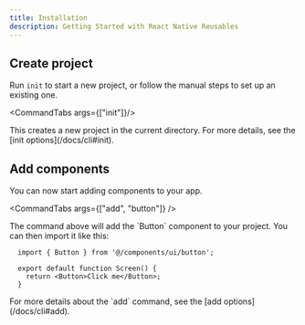 ```yaml
---
title: Installation
description: Getting Started with React Native Reusables
---
```



 
## Create project

Run `init` to start a new project, or follow the manual steps to set up an existing one.

<div className="h-4" />

<InstallationTabs value="cli">

<div className='h-px' />

  <CommandTabs args={["init"]}/>

<div className='text-fd-muted-foreground'>
  This creates a new project in the current directory. For more details, see the [init options](/docs/cli#init).
</div>


## Add components

You can now start adding components to your app.

<CommandTabs args={["add", "button"]} />

<div className='pt-px'>
  The command above will add the `Button` component to your project. You can then import it like this:
</div>

<div />

```tsx title="index.tsx"
  import { Button } from '@/components/ui/button';

  export default function Screen() {
    return <Button>Click me</Button>;
  }
```

<div className='text-fd-muted-foreground'>
  For more details about the `add` command, see the [add options](/docs/cli#add).
</div>
  
</InstallationTabs>